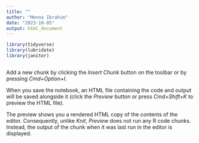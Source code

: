 ```yaml
---
title: ""
author: "Menna Ibrahim"
date: "2023-10-05"
output: html_document
---
```


```r
library(tidyverse)
library(lubridate)
library(janitor)
```
```r

```


Add a new chunk by clicking the *Insert Chunk* button on the toolbar or by pressing *Cmd+Option+I*.

When you save the notebook, an HTML file containing the code and output will be saved alongside it (click the *Preview* button or press *Cmd+Shift+K* to preview the HTML file). 

The preview shows you a rendered HTML copy of the contents of the editor. Consequently, unlike *Knit*, *Preview* does not run any R code chunks. Instead, the output of the chunk when it was last run in the editor is displayed.


